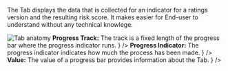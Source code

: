 

<Section contained={true} border={true} style={{ paddingTop: 0 }}>
	<p>
		The Tab displays the data that is collected for an indicator for a
		ratings version and the resulting risk score. It makes easier for
		End-user to understand without any technical knowlege.
	</p>
</Section>

<Section title="Anatomy" contained={true} border={true}>
	<img src={ScoreAnatomy} alt="Tab anatomy" style={{ marginBottom: 20 }} />
	<List>
		<span
			label={
				<>
					<strong>Progress Track:</strong> The track is a fixed length
					of the progress bar where the progress indicator runs.
				</>
			}
		/>
		<span
			label={
				<>
					<strong>Progress Indicator:</strong> The progress indicator
					indicates how much the process has been made.
				</>
			}
		/>
		<span
			label={
				<>
					<strong>Value:</strong> The value of a progress bar provides
					information about the Tab.
				</>
			}
		/>
	</List>
</Section>
